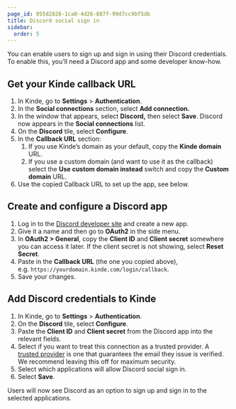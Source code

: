 ```yaml
---
page_id: 055d2828-1ca0-4d26-887f-99d7cc9bf5db
title: Discord social sign in
sidebar:
  order: 5
---
```


You can enable users to sign up and sign in using their Discord credentials. To enable this, you’ll need a Discord app and some developer know-how.

## **Get your Kinde callback URL**

1. In Kinde, go to **Settings** > **Authentication**.
2. In the **Social connections** section, select **Add connection.**
3. In the window that appears, select **Discord,** then select **Save**. Discord now appears in the **Social connections** list.
4. On the **Discord** tile, select **Configure**.
5. In the **Callback URL** section:
   1. If you use Kinde’s domain as your default, copy the **Kinde domain** URL.
   2. If you use a custom domain (and want to use it as the callback) select the **Use custom domain instead** switch and copy the **Custom domain** URL.
6. Use the copied Callback URL to set up the app, see below.

## **Create and configure a Discord app**

1. Log in to the [Discord developer site](https://discord.com/developers/applications/) and create a new app.
2. Give it a name and then go to **OAuth2** in the side menu.
3. In **OAuth2 > General**, copy the **Client ID** and **Client secret** somewhere you can access it later. If the client secret is not showing, select **Reset Secret**.
4. Paste in the **Callback URL** (the one you copied above), e.g. `https://yourdomain.kinde.com/login/callback`.
5. Save your changes.

## **Add Discord credentials to Kinde**

1. In Kinde, go to **Settings** > **Authentication**.
2. On the **Discord** tile, select **Configure**.
3. Paste the **Client ID** and **Client secret** from the Discord app into the relevant fields.
4. Select if you want to treat this connection as a trusted provider. A [trusted provider](/authenticate/about-auth/identity-and-verification/) is one that guarantees the email they issue is verified. We recommend leaving this off for maximum security.
5. Select which applications will allow Discord social sign in.
6. Select **Save**.

Users will now see Discord as an option to sign up and sign in to the selected applications.
